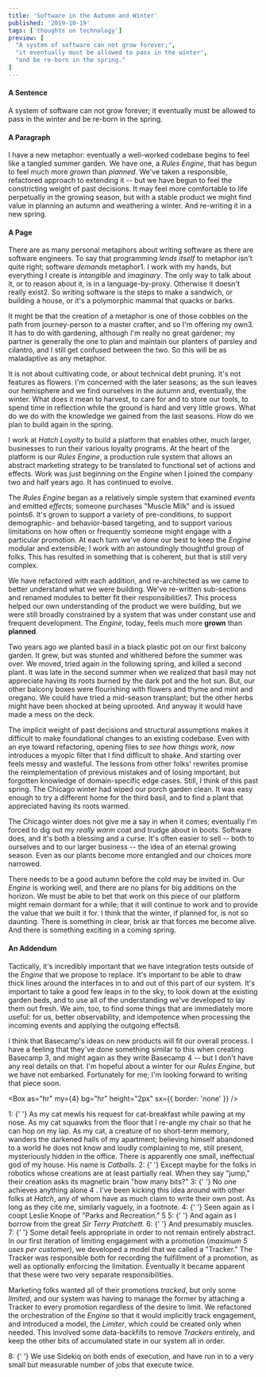 ```yaml
---
title: 'Software in the Autumn and Winter'
published: '2019-10-19'
tags: ['thoughts on technology']
preview: [
  "A system of software can not grow forever;",
  "it eventually must be allowed to pass in the winter",
  "and be re-born in the spring."
]
---
```



<Box fontSize={3}>

#### A Sentence

A system of software can not grow forever; it eventually must be allowed to pass in the winter and be re-born in the spring.

<Box display="flex" alignItems="center" justifyContent="center">
  <Icon icon={OrigamiSquirrelOutline} color="muted" size={6} />
</Box>

#### A Paragraph

I have a new metaphor: eventually a well-worked codebase begins to feel like a tangled summer garden. We have one, a _Rules Engine_, that has begun to feel much more _grown_ than _planned_. We've taken a responsible, refactored approach to extending it -- but we have begun to feel the constricting weight of past decisions. It may feel more comfortable to life perpetually in the growing season, but with a stable product we might find value in planning an autumn and weathering a winter. And re-writing it in a new spring.

<Box display="flex" alignItems="center" justifyContent="center">
  <Icon icon={OrigamiSquirrelOutline} color="muted" size={6} />
  <Icon icon={OrigamiSquirrelOutline} color="muted" size={6} />
</Box>

#### A Page

There are as many personal metaphors about writing software as there are software engineers. To say that programming _lends itself_ to metaphor isn't quite right; software _demands_ metaphor<Footnote id="foot-1" href="#1">1</Footnote>. I work with my hands, but everything I create is _intangible_ and _imaginary_. The only way to talk about it, or to reason about it, is in a language-by-proxy. Otherwise it doesn't really exist<Footnote id="foot-2" href="#2">2</Footnote>. So writing software is the steps to make a sandwich, or building a house, or it's a polymorphic mammal that quacks or barks.

It might be that the creation of a metaphor is one of those cobbles on the path from journey-person to a master crafter, and so I'm offering my own<Footnote id="foot-3" href="#3">3</Footnote>. It has to do with gardening, although I'm really no great gardener; my partner is generally the one to plan and maintain our planters of parsley and cilantro, and I still get confused between the two. So this will be as maladaptive as any metaphor.

It is not about cultivating code, or about technical debt pruning. It's not features as flowers. I'm concerned with the later seasons; as the sun leaves our hemisphere and we find ourselves in the autumn and, eventually, the winter. What does it mean to harvest, to care for and to store our tools, to spend time in reflection while the ground is hard and very little grows. What do we do with the knowledge we gained from the last seasons. How do we plan to build again in the spring.

<Box display="flex" alignItems="center" justifyContent="center">
  <Icon icon={OrigamiSquirrelOutline} color="muted" size={6} />
  <Icon icon={OrigamiSquirrelOutline} color="muted" size={6} />
  <Icon icon={OrigamiSquirrelOutline} color="muted" size={6} />
</Box>

I work at _Hatch Loyalty_ to build a platform that enables other, much larger, businesses to run their various loyalty programs. At the heart of the platform is our _Rules Engine_, a <Link href="https://martinfowler.com/bliki/RulesEngine.html" target="_blank" color="muted">production rule system</Link> that allows an abstract marketing strategy to be translated to functional set of actions and effects. Work was just beginning on the _Engine_ when I joined the company two and half years ago. It has continued to evolve.

The _Rules Engine_ began as a relatively simple system that examined _events_ and emitted _effects_; someone purchases "Muscle Milk" and is issued points<Footnote id="foot-6" href="#6">6</Footnote>. It's grown to support a variety of pre-conditions, to support demographic- and behavior-based targeting, and to support various limitations on how often or frequently someone might engage with a particular promotion. At each turn we've done our best to keep the _Engine_ modular and extensible; I work with an astoundingly thoughtful group of folks. This has resulted in something that is coherent, but that is still very complex.

We have refactored with each addition, and re-architected as we came to better understand what we were building. We've re-written sub-sections and renamed modules to better fit their responsibilities<Footnote id="foot-7" href="#7">7</Footnote>. This process helped our own understanding of the product we were building, but we were still broadly constrained by a system that was under constant use and frequent development. The _Engine_, today, feels much more **grown** than **planned**.

<Box display="flex" alignItems="center" justifyContent="center">
  <Icon icon={OrigamiSquirrelOutline} color="accent" size={6} />
  <Icon icon={OrigamiSquirrelOutline} color="accent" size={6} />
  <Icon icon={OrigamiSquirrelOutline} color="accent" size={6} />
</Box>

Two years ago we planted basil in a black plastic pot on our first balcony garden. It grew, but was stunted and whithered before the summer was over. We moved, tried again in the following spring, and killed a second plant. It was late in the second summer when we realized that basil may not appreciate having its roots burned by the dark pot and the hot sun. But, our other balcony boxes were flourishing with flowers and thyme and mint and oregano. We could have tried a mid-season transplant; but the other herbs might have been shocked at being uprooted. And anyway it would have made a mess on the deck.

The implicit weight of past decisions and structural assumptions makes it difficult to make foundational changes to an existing codebase. Even with an eye toward refactoring, opening files to _see how things work, now_ introduces a myopic filter that I find difficult to shake. And starting over feels messy and wasteful. The lessons from other folks' rewrites promise the reimplementation of previous mistakes and of losing important, but forgotten knowledge of domain-specific edge cases. Still, I think of this past spring. The Chicago winter had wiped our porch garden clean. It was easy enough to try a different home for the third basil, and to find a plant that appreciated having its roots warmed.

The Chicago winter does not give me a say in when it comes; eventually I'm forced to dig out my _really warm_ coat and trudge about in boots. Software does, and it's both a blessing and a curse. It's often easier to sell -- both to ourselves and to our larger business -- the idea of an eternal growing season. Even as our plants become more entangled and our choices more narrowed.

There needs to be a good autumn before the cold may be invited in. Our _Engine_ is working well, and there are no plans for big additions on the horizon. We must be able to bet that work on this piece of our platform might remain dormant for a while; that it will continue to work and to provide the value that we built it for. I think that the winter, if planned for, is not so daunting. There is something in clear, brisk air that forces me become alive. And there is something exciting in a coming spring.

<Box display="flex" alignItems="center" justifyContent="center">
  <Icon icon={OrigamiSquirrelFilled} color="accent" size={6} />
  <Icon icon={OrigamiSquirrelFilled} color="accent" size={6} />
  <Icon icon={OrigamiSquirrelFilled} color="accent" size={6} />
</Box>

#### An Addendum

Tactically, it's incredibly important that we have integration tests outside of the _Engine_ that we propose to replace. It's important to be able to draw thick lines around the interfaces in to and out of this part of our system. It's important to take a good few leaps in to the sky, to look down at the existing garden beds, and to use all of the understanding we've developed to lay them out fresh. We aim, too, to find some things that are immediately more useful: for us, better observability, and idempotence when processing the incoming events and applying the outgoing effects<Footnote id="foot-8" href="#8">8</Footnote>.

I think that Basecamp's ideas on <Link href="https://basecamp.com/shapeup/4.2-appendix-03#new-versus-existing-products" target="_blank" color="muted">new products</Link> will fit our overall process. I have a feeling that they've done something similar to this when creating Basecamp 3, and might again as they write Basecamp 4 -- but I don't have any real details on that. I'm hopeful about a winter for our _Rules Engine_, but we have not embarked. Fortunately for me; I'm looking forward to writing that piece soon.

<Box as="hr" my={4} bg="hr" height="2px" sx={{ border: 'none' }} />

<Text color="muted" id="1" mb={2}>
  <Link href="#foot-1" color="accent">
    1:
  </Link>{' '}
  As my cat mewls his request for cat-breakfast while pawing at my nose. As my cat squawks from the floor that I re-angle my chair so that
  he can hop on my lap. As my cat, a creature of no short-term memory, wanders the darkened halls of my apartment; believing himself
  abandoned to a world he does not know and loudly complaining to me, still present, mysteriously hidden in the office. There is apparently
  one small, ineffectual god of my house. His name is <i>Catballs</i>.
</Text>

<Text color="muted" id="2" mb={2}>
  <Link href="#foot-2" color="accent">
    2:
  </Link>{' '}
  Except maybe for the folks in robotics whose creations are at least partially real. When they say "jump," their creation asks its magnetic
  brain "how many bits?"
</Text>

<Text color="muted" id="3" mb={2}>
  <Link href="#foot-3" color="accent">
    3:
  </Link>{' '}
  No one achieves anything alone
  <Footnote id="foot-4" href="#4">
    4
  </Footnote>
  . I've been kicking this idea around with other folks at <i>Hatch</i>, any of whom have as much claim to write their own post. As long as
  they cite me, similarly vaguely, in a footnote.
</Text>

<Text color="muted" id="4" mb={2}>
  <Link href="#foot-4" color="accent">
    4:
  </Link>{' '}
  Seen again as I coopt Leslie Knope of "Parks and Recreation."
  <Footnote id="foot-5" href="#5">
    5
  </Footnote>
</Text>

<Text color="muted" id="5" mb={2}>
  <Link href="#foot-5" color="accent">
    5:
  </Link>{' '}
  And again as I borrow from the great <i>Sir Terry Pratchett</i>.
</Text>

<Text color="muted" id="6" mb={2}>
  <Link href="#foot-6" color="accent">
    6:
  </Link>{' '}
  And presumably muscles.
</Text>

<Text color="muted" id="7" mb={2}>
  <Link href="#foot-7" color="accent">
    7:
  </Link>{' '}
  Some detail feels appropriate in order to not remain entirely abstract. In our first iteration of limiting engagement with a promotion (<i>maximum 5 uses per customer</i>), we developed a model that we called a "Tracker." The Tracker was responsible both for recording the fulfillment of a promotion, as well as optionally enforcing the limitation. Eventually it became apparent that these were two very separate responsibilities.

Marketing folks wanted all of their promotions <i>tracked</i>, but only some <i>limited</i>, and our system was having to manage the former by attaching a Tracker to every promotion regardless of the desire to limit. We refactored the orchestration of the <i>Engine</i> so that it would implicitly track engagement, and introduced a model, the <i>Limiter</i>, which could be created only when needed. This involved some data-backfills to remove <i>Trackers</i> entirely, and keep the other bits of accumulated state in our system all in order.

</Text>

<Text color="muted" id="8" mb={2}>
  <Link href="#foot-8" color="accent">
    8:
  </Link>{' '}
  We use Sidekiq on both ends of execution, and have run in to a very small but measurable number of jobs that execute <Link href="https://github.com/mperham/sidekiq/wiki/FAQ#what-happens-to-long-running-jobs-when-sidekiq-restarts" target="_blank" color="muted">twice</Link>.
</Text>
</Box>
